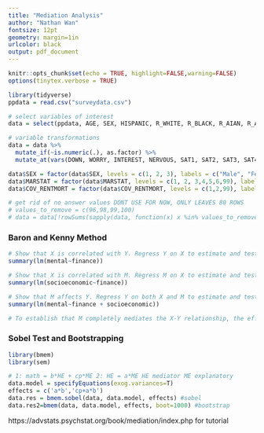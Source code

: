 ---
title: "Mediation Analysis" 
author: "Nathan Wan"
fontsize: 12pt
geometry: margin=1in
urlcolor: black
output: pdf_document
---

```{r setup, include=FALSE}
knitr::opts_chunk$set(echo = TRUE, highlight=FALSE,warning=FALSE)
options(tinytex.verbose = TRUE)
```
```{r}
library(tidyverse)
ppdata = read.csv("surveydata.csv")

# select variables of interest
data = select(ppdata, AGE, SEX, HISPANIC, R_WHITE, R_BLACK, R_AIAN, R_API, R_OTHER, R_DK, RACEREC, EDUC, HAPPY, SAT1, SAT2, SAT3, SAT4, SAT5, INC_SS, INC_INV, INC_BUS, INC_HHEMP, INC_INFORMAL, INC_OWNEMP, INC_UI, INC_VA, INC_CHILDSUPP, INC_DIS, HEALTH_INS, MARSTAT, SEXUALITY, HH_PEOPLE, FINAL_WGT, MENT_HEALTH, JOB_MENTDEM, PTSD, DEPRESSION, ANXIETY, ALC_DIS, SLEEPHRS, SLEEP_TROUBLE, DOWN, WORRY, INTEREST, NERVOUS, MED_MH, JOB_WORKLOAD, COV_FINSIT, HOUSING_2, COV_MH, COV_STIMULUS, COV_MH, COV_MORTDEF_2, COV_MEDBILLS, COV_OTHERPAYMENT, COV_CREDITDEBT, COV_RENTMORT, COV_MONEYFOOD, COV_EXTUI, BEN_FAMLEAVE, BEN_PAIDSICK, BEN_PAIDVAC, BEN_HEALTHINS, BEN_RET, BEN_TUITION, BEN_CHILDCARE, BEN_HOUSING, PUB_EITC, RELIG_ATTEND, RELIG_IMP, EMP_1, EMP_2, LAIDOFF, DISABLED, STUDENT, UNEMP_LOOKING, UNEMP_NOTLOOK, RETIRED, MILITARY, COMBAT)

# variable transformations
data = data %>%
  mutate_if(~is.numeric(.), as.factor) %>%
  mutate_at(vars(DOWN, WORRY, INTEREST, NERVOUS, SAT1, SAT2, SAT3, SAT4, SAT5, AGE), as.numeric)

data$SEX = factor(data$SEX, levels = c(1, 2, 3), labels = c("Male", "Female", "Other"))
data$MARSTAT = factor(data$MARSTAT, levels = c(1, 2, 3,4,5,6,99), labels = c("Married", "Divorced", "Separated", "Widowed", "Single", "Unmarried couple", "Refusal"))
data$COV_RENTMORT = factor(data$COV_RENTMORT, levels = c(1,2,99), labels = c("Yes", "No", "Refusal"))

# get rid of no answer values DONT USE FOR NOW, ONLY LEAVES 80 ROWS
# values_to_remove = c(96,98,99,100)
# data = data[!rowSums(sapply(data, function(x) x %in% values_to_remove)) > 0, ]
```
### Baron and Kenny Method
```{r}
# Show that X is correlated with Y. Regress Y on X to estimate and test path c. This step establishes that there is an effect that may be mediated.
summary(lm(mental~finance))

# Show that X is correlated with M. Regress M on X to estimate and test path a. Treats mediator as if it were response.
summary(lm(socioeconomic~finance))

# Show that M affects Y. Regress Y on both X and M to estimate and test path b. Note that it is not sufficient just to correlate the mediator with the outcome; the mediator and the outcome may be correlated because they are both caused by the input variable X. Thus, the input variable X must be controlled in establishing the effect of the mediator on the outcome.
summary(lm(mental~finance + socioeconomic))

# To establish that M completely mediates the X-Y relationship, the effect of X on Y controlling for M (path c) should be zero.
```
### Sobel Test and Bootstrapping
```{r}
library(bmem)
library(sem)

# 1: math = b*HE + cp*ME 2: HE = a*ME HE mediator ME explanatory
data.model = specifyEquations(exog.variances=T)
effects = c('a*b','cp+a*b')
data.res = bmem.sobel(data, data.model, effects) #sobel
data.res2=bmem(data, data.model, effects, boot=1000) #bootstrap
```
https://advstats.psychstat.org/book/mediation/index.php for tutorial